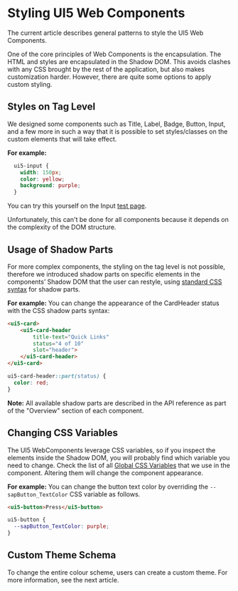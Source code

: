 
<Meta title="Docs/Customizing/Styles" />

# Styling UI5 Web Components

The current article describes general patterns to style the UI5 Web Components.

One of the core principles of Web Components is the encapsulation. The HTML and styles are encapsulated in the Shadow DOM. This avoids clashes with any CSS brought by the rest of the application, but also makes customization harder. However, there are quite some options to apply custom styling.


## Styles on Tag Level
We designed some components such as Title, Label, Badge, Button, Input, and a few more in such a way that it is possible to set styles/classes on the custom elements that will take effect.

<b>For example:</b>
```css
  ui5-input {
    width: 150px;
    color: yellow;
    background: purple;
  }
```
You can try this yourself on the Input [test page](https://sap.github.io/ui5-webcomponents/main/playground/main/pages/Input/). 

Unfortunately, this can't be done for all components because it depends on the complexity of the DOM structure.


## Usage of Shadow Parts
For more complex components, the styling on the tag level is not possible, therefore we introduced shadow parts on specific elements in the components’ Shadow DOM that the user can restyle, using [standard CSS syntax](https://developer.mozilla.org/en-US/docs/Web/CSS/::part) for shadow parts.

<b>For example:</b> You can change the appearance of the CardHeader status with the CSS shadow parts syntax:

```html
<ui5-card>
	<ui5-card-header
        title-text="Quick Links"
		status="4 of 10"
		slot="header">
	</ui5-card-header>
</ui5-card>
```

```css
ui5-card-header::part(status) {
  color: red;
}
```

<b>Note:</b> All available shadow parts are described in the API reference as part of the "Overview" section of each component.


## Changing CSS Variables
The UI5 WebComponents leverage CSS variables, so if you inspect the elements inside the Shadow DOM, you will probably find which variable you need to change. Check the list of all [Global CSS Variables](https://github.com/SAP/theming-base-content/blob/master/content/Base/baseLib/sap_horizon/css_variables.css) that we use in the component. Altering them will change the component appearance.

<b>For example:</b> You can change the button text color by overriding the `--sapButton_TextColor` CSS variable as follows.

```html
<ui5-button>Press</ui5-button>
```

```css
ui5-button {
  --sapButton_TextColor: purple;
}
```


## Custom Theme Schema
To change the entire colour scheme, users can create a custom theme.
For more information, see the next article.

<Footer />